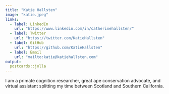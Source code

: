 ```yaml
---
title: "Katie Hallsten"
image: "katie.jpeg"
links:
  - label: LinkedIn
    url: "https://www.linkedin.com/in/catherinehallsten/"
  - label: Twitter
    url: "https://twitter.com/KatieHallsten"
  - label: GitHub
    url: "https://github.com/KatieHallsten"
  - label: Email
    url: "mailto:katie@katiehallsten.com"
output:
  postcards::jolla
---
```

 
I am a primate cognition researcher, great ape conservation advocate, and 
virtual assistant splitting my time between Scotland and Southern California.

